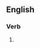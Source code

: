 ==English==

===Verb===
{{head|en|present participle}}

# {{present participle of|deflate|lang=en|nocat=1}}